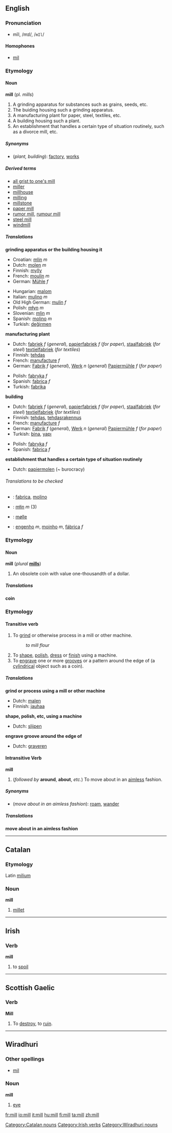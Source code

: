 ==English==

===Pronunciation===
*mĭl, /mɪl/, /<tt>mIl</tt>/

====Homophones====
*[[mil]]

===Etymology===
====Noun====
'''mill''' (pl. ''mills'')

#A grinding apparatus for substances such as grains, seeds, etc.
#The buiding housing such a grinding apparatus.
#A manufacturing plant for paper, steel, textiles, etc.
#A building housing such a plant.
#An establishment that handles a certain type of situation routinely, such as a divorce mill, etc.

=====Synonyms=====
*(''plant, building''): [[factory]], [[works]]

=====Derived terms=====
*[[all grist to one's mill]]
*[[miller]]
*[[millhouse]]
*[[milling]]
*[[millstone]]
*[[paper mill]]
*[[rumor mill]], [[rumour mill]]
*[[steel mill]]
*[[windmill]]

=====Translations=====
'''grinding apparatus or the building housing it'''
{{top}}
*Croatian: [[mlin]] ''m''
*Dutch: [[molen]] ''m''
*Finnish: [[mylly]]
*French: [[moulin]] ''m''
*German: [[Mühle]] ''f''
{{mid}}
*Hungarian: [[malom]]
*Italian: [[mulino]] ''m''
*Old High German: [[mulin]] ''f''
*Polish: [[młyn]] ''m''
*Slovenian: [[mlin]] ''m''
*Spanish: [[molino]] ''m''
*Turkish: [[değirmen]]
{{bottom}}


'''manufacturing plant'''
{{top}}
*Dutch: [[fabriek]] ''f'' (''general''), [[papierfabriek]] ''f'' (''for paper''), [[staalfabriek]] (''for steel'') [[textielfabriek]] (''for textiles'') 
*Finnish: [[tehdas]]
*French: [[manufacture]] ''f''
*German: [[Fabrik]] ''f'' (''general''), [[Werk]] ''n'' (''general'') [[Papiermühle]] ''f'' (''for paper'')
{{mid}}
*Polish: [[fabryka]] ''f''
*Spanish: [[fabrica]] ''f''
*Turkish: [[fabrika]]
{{bottom}}

'''building'''
{{top}}
*Dutch: [[fabriek]] ''f'' (''general''), [[papierfabriek]] ''f'' (''for paper''), [[staalfabriek]] (''for steel'') [[textielfabriek]] (''for textiles'')
*Finnish: [[tehdas]], [[tehdasrakennus]]
*French: [[manufacture]] ''f''
*German: [[Fabrik]] ''f'' (''general''), [[Werk]] ''n'' (''general'') [[Papiermühle]] ''f'' (''for paper'')
*Turkish: [[bina]], [[yapı]]
{{mid}}
*Polish: [[fabryka]] ''f''
*Spanish: [[fabrica]] ''f''
{{bottom}}

'''establishment that handles a certain type of situation routinely'''
{{top}}
*Dutch: [[papiermolen]] (~ burocracy)
{{mid}}
{{bottom}}

======Translations to be checked======
<!--Remove this section once all of the translations below have been moved into the tables above.-->
{{checktrans}}

*{{ttbc|Interlingua}}: [[fabrica]], [[molino]]
*{{ttbc|Kashubian}}: [[młin]] ''m'' (3)
*{{ttbc|Norwegian}}: [[mølle]]
*{{ttbc|Portuguese}}: [[engenho]] ''m'', [[moinho]] ''m'', [[fábrica]] ''f''

===Etymology===
====Noun====
'''mill''' (''plural'' '''[[mills]]''')

#An obsolete coin with value one-thousandth of a dollar.

=====Translations=====

'''coin'''
{{top}}
{{mid}}
{{bottom}}

===Etymology===
====Transitive verb====
{{en-infl-reg-consonant|mill||}}

#To [[grind]] or otherwise process in a mill or other machine.
#:''to mill flour''
#To [[shape]], [[polish]], [[dress]] or [[finish]] using a machine.
#To [[engrave]] one or more [[groove]]s or a pattern around the edge of (a [[cylindrical]] object such as a coin).

=====Translations=====

'''grind or process using a mill or other machine'''
{{top}}
*Dutch: [[malen]]
*Finnish: [[jauhaa]]
{{mid}}
{{bottom}}

'''shape, polish, etc, using a machine'''
{{top}}
*Dutch: [[slijpen]]
{{mid}}
{{bottom}}

'''engrave groove around the edge of'''
{{top}}
*Dutch: [[graveren]]
{{mid}}
{{bottom}}

====Intransitive Verb====
'''mill'''

#(''followed by'' '''around''', '''about''', ''etc.'') To move about in an [[aimless]] fashion.

=====Synonyms=====
*(''move about in an aimless fashion''): [[roam]], [[wander]]

=====Translations=====

'''move about in an aimless fashion'''
{{top}}
{{mid}}
{{bottom}}

----

==Catalan==
===Etymology===
Latin [[milium]]
===Noun===
'''mill'''

# [[millet]]

[[Category:Catalan nouns]]

----

==Irish==
===Verb===
'''mill'''

# to [[spoil]]

[[Category:Irish verbs]]

----

==Scottish Gaelic==
===Verb===
'''Mill'''
# To [[destroy]], to [[ruin]].

----

==Wiradhuri==
===Other spellings===
*[[mil]]
===Noun===
'''mill'''

# [[eye]]
[[Category:Wiradhuri nouns]]

[[fr:mill]]
[[io:mill]]
[[it:mill]]
[[hu:mill]]
[[fi:mill]]
[[ta:mill]]
[[zh:mill]]